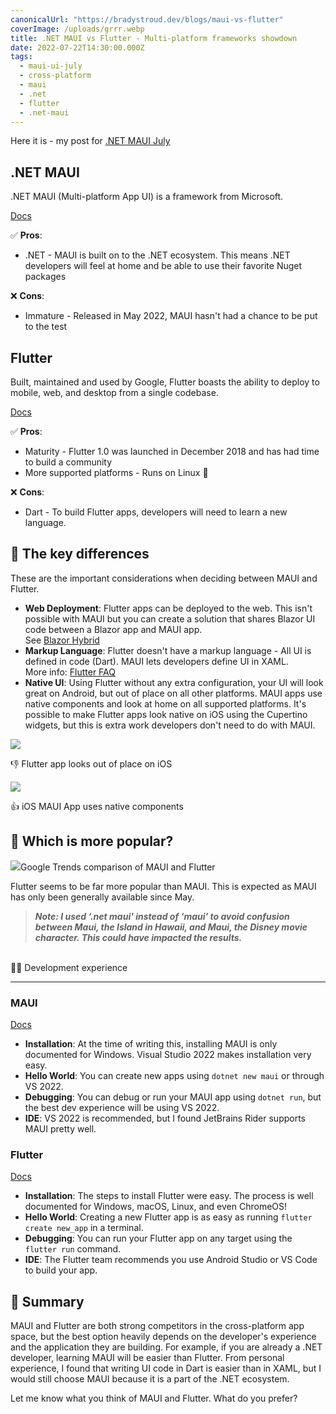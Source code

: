 ```yaml
---
canonicalUrl: "https://bradystroud.dev/blogs/maui-vs-flutter"
coverImage: /uploads/grrr.webp
title: .NET MAUI vs Flutter - Multi-platform frameworks showdown
date: 2022-07-22T14:30:00.000Z
tags:
  - maui-ui-july
  - cross-platform
  - maui
  - .net
  - flutter
  - .net-maui
---
```


Here it is - my post for [.NET MAUI July](https://goforgoldman.com/2022/05/19/maui-ui-july.html)

## .NET MAUI

.NET MAUI (Multi-platform App UI) is a framework from Microsoft.

[Docs](https://docs.microsoft.com/en-us/dotnet/maui/get-started/first-app)

✅ **Pros**:

- .NET - MAUI is built on to the .NET ecosystem. This means .NET developers will feel at home and be able to use their favorite Nuget packages

❌ **Cons**:

- Immature - Released in May 2022, MAUI hasn't had a chance to be put to the test

## Flutter

Built, maintained and used by Google, Flutter boasts the ability to deploy to mobile, web, and desktop from a single codebase.

[Docs](https://docs.flutter.dev/get-started/codelab)

✅ **Pros**:

- Maturity - Flutter 1.0 was launched in December 2018 and has had time to build a community
- More supported platforms - Runs on Linux 🐧

❌ **Cons**:

- Dart - To build Flutter apps, developers will need to learn a new language.

## 🤔 The key differences

These are the important considerations when deciding between MAUI and Flutter.

- **Web Deployment**: Flutter apps can be deployed to the web. This isn't possible with MAUI but you can create a solution that shares Blazor UI code between a Blazor app and MAUI app. \
  See [Blazor Hybrid](https://docs.microsoft.com/en-us/aspnet/core/blazor/hybrid/tutorials/maui)
- **Markup Language**: Flutter doesn't have a markup language - All UI is defined in code (Dart). MAUI lets developers define UI in XAML. \
  More info: [Flutter FAQ](https://docs.flutter.dev/resources/faq#where-is-flutters-markup-language-why-doesnt-flutter-have-a-markup-syntax)
- **Native UI**: Using Flutter without any extra configuration, your UI will look great on Android, but out of place on all other platforms. MAUI apps use native components and look at home on all supported platforms. It's possible to make Flutter apps look native on iOS using the Cupertino widgets, but this is extra work developers don't need to do with MAUI.

![](/uploads/hello-world.webp)

👎 Flutter app looks out of place on iOS

![](/uploads/maui-hello-world.webp)

👍 iOS MAUI App uses native components

## 📸 Which is more popular?

![](/uploads/google-trends.webp)Google Trends comparison of MAUI and Flutter

Flutter seems to be far more popular than MAUI. This is expected as MAUI has only been generally available since May.

> **_Note: I used ‘.net maui' instead of ‘maui' to avoid confusion between Maui, the Island in Hawaii, and Maui, the Disney movie character. This could have impacted the results._**

\
🧑‍💻 Development experience

---

### MAUI

[Docs](https://docs.microsoft.com/en-us/dotnet/maui/get-started/first-app)

- **Installation**: At the time of writing this, installing MAUI is only documented for Windows. Visual Studio 2022 makes installation very easy.
- **Hello World**: You can create new apps using `dotnet new maui` or through VS 2022.
- **Debugging**: You can debug or run your MAUI app using `dotnet run`, but the best dev experience will be using VS 2022.
- **IDE**: VS 2022 is recommended, but I found JetBrains Rider supports MAUI pretty well.

### Flutter

[Docs](https://docs.flutter.dev/get-started/install)

- **Installation**: The steps to install Flutter were easy. The process is well documented for Windows, macOS, Linux, and even ChromeOS!
- **Hello World**: Creating a new Flutter app is as easy as running `flutter create new_app` in a terminal.
- **Debugging**: You can run your Flutter app on any target using the `flutter run` command.
- **IDE**: The Flutter team recommends you use Android Studio or VS Code to build your app.

## 📖 Summary

MAUI and Flutter are both strong competitors in the cross-platform app space, but the best option heavily depends on the developer's experience and the application they are building. For example, if you are already a .NET developer, learning MAUI will be easier than Flutter. From personal experience, I found that writing UI code in Dart is easier than in XAML, but I would still choose MAUI because it is a part of the .NET ecosystem.

Let me know what you think of MAUI and Flutter. What do you prefer?
 